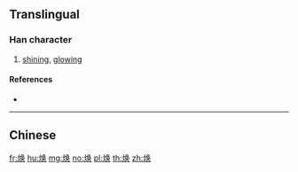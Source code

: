 {{also|煥}}
==Translingual==

===Han character===
{{Han char|rn=86|rad=火|as=07|sn=11|four=|canj=FNBK,XFNBK}}

# [[shining]], [[glowing]]

====References====
* {{Han ref|kx=0673.111|hdz=32205.080|uh=7115|ud=28949}}

----

==Chinese==
{{zh-see|煥}}

[[fr:焕]]
[[hu:焕]]
[[mg:焕]]
[[no:焕]]
[[pl:焕]]
[[th:焕]]
[[zh:焕]]